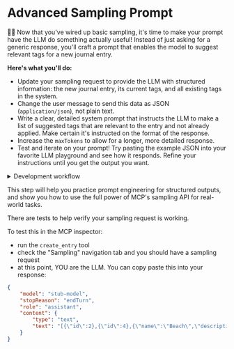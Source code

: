 # Advanced Sampling Prompt

<EpicVideo url="https://www.epicai.pro/workshops/day-3-advanced-tools-sampling-and-elicitation/advanced-sampling-prompt~qyf7c" />

👨‍💼 Now that you've wired up basic sampling, it's time to make your prompt
have the LLM do something actually useful! Instead of just asking for a generic
response, you'll craft a prompt that enables the model to suggest relevant tags
for a new journal entry.

**Here's what you'll do:**

- Update your sampling request to provide the LLM with structured information:
  the new journal entry, its current tags, and all existing tags in the system.
- Change the user message to send this data as JSON (`application/json`), not
  plain text.
- Write a clear, detailed system prompt that instructs the LLM to make a list of
  suggested tags that are relevant to the entry and not already applied. Make
  certain it's instructed on the format of the response.
- Increase the `maxTokens` to allow for a longer, more detailed response.
- Test and iterate on your prompt! Try pasting the example JSON into your
  favorite LLM playground and see how it responds. Refine your instructions
  until you get the output you want.

<details>
<summary>Development workflow</summary>

🦉 You can use the JSON below to test your prompt:

1. Write your prompt into the LLM chat
2. Let it respond (It'll probably ask you to provide the JSON)
3. Paste the JSON below into the chat and let it respond again
4. Evaluate the response (make sure it's in the right format)
5. Repeat in new chats until you're happy with the prompt/response

```json filename=example-user-message.json
{
	"entry": {
		"id": 6,
		"title": "Day at the Beach with Family",
		"content": "Spent the whole day at the beach with the family and it couldn't have been better. The kids were totally absorbed in building a massive sandcastle—complete with towers, moats, and even a seaweed flag. We played catch, flew a kite, and waded into the water until our fingers turned into prunes. Rebecca and I went on a shell hunt and found a few keepers. Lunch was sandy PB&Js and watermelon under a big striped umbrella. We stayed until sunset, which painted the sky with ridiculous pinks and oranges. Everyone was sun-tired and happy. Grateful for days like this.",
		"mood": "grateful",
		"location": "beach",
		"weather": "sunny",
		"isPrivate": 0,
		"isFavorite": 1,
		"createdAt": 1746668878,
		"updatedAt": 1746668878,
		"tags": [{ "id": 1, "name": "Family" }]
	},
	"currentTags": [
		{
			"id": 1,
			"name": "Family",
			"description": "Spending time with family members",
			"createdAt": 1746666966,
			"updatedAt": 1746666966
		}
	],
	"existingTags": [
		{
			"id": 1,
			"name": "Family",
			"description": "Spending time with family members",
			"createdAt": 1746666966,
			"updatedAt": 1746666966
		},
		{
			"id": 2,
			"name": "Outdoors",
			"description": "Entries about being outside in nature or open spaces",
			"createdAt": 1746667900,
			"updatedAt": 1746667900
		},
		{
			"id": 3,
			"name": "Exercise",
			"description": "Physical activity or movement",
			"createdAt": 1746668000,
			"updatedAt": 1746668000
		},
		{
			"id": 4,
			"name": "Food",
			"description": "Eating, meals, or anything food-related",
			"createdAt": 1746668001,
			"updatedAt": 1746668001
		}
	]
}
```

</details>

This step will help you practice prompt engineering for structured outputs, and
show you how to use the full power of MCP's sampling API for real-world tasks.

There are tests to help verify your sampling request is working.

To test this in the MCP inspector:

- run the `create_entry` tool
- check the "Sampling" navigation tab and you should have a sampling request
- at this point, YOU are the LLM. You can copy paste this into your response:

```json filename=example-sampling-client-response.json
{
	"model": "stub-model",
	"stopReason": "endTurn",
	"role": "assistant",
	"content": {
		"type": "text",
		"text": "[{\"id\":2},{\"id\":4},{\"name\":\"Beach\",\"description\":\"Activities or experiences at the beach, including sand, water, and seaside fun\"}]"
	}
}
```

